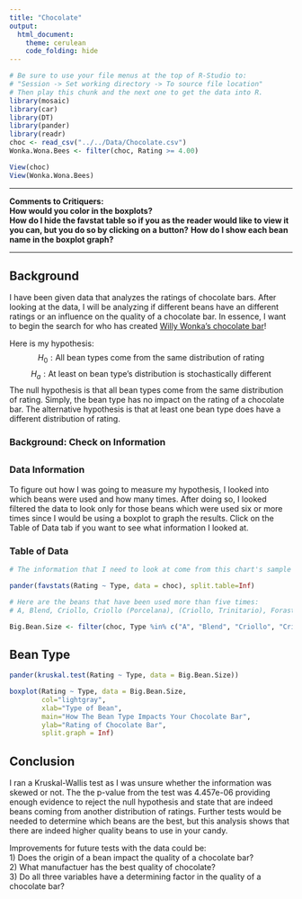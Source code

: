 ```yaml
---
title: "Chocolate"
output: 
  html_document:
    theme: cerulean
    code_folding: hide
---
```


```r
# Be sure to use your file menus at the top of R-Studio to:
# "Session -> Set working directory -> To source file location"
# Then play this chunk and the next one to get the data into R.
library(mosaic)
library(car)
library(DT)
library(pander)
library(readr)
choc <- read_csv("../../Data/Chocolate.csv")
Wonka.Wona.Bees <- filter(choc, Rating >= 4.00)
```

```r
View(choc)
View(Wonka.Wona.Bees)
```

----

<!-- Instructions:

 Use the Chocolate dataset and a Kruskal-Wallis Test(s) to answer an interesting question(s) that you come up with.
 
 About the dataset:
 
  * Company: Name of the company manufacturing the bar.

  * Orig: The specific geo-region of origin for the bar.

  * Review: Date of publication of the review.

  * Cocoa: Cocoa percentage (darkness) of the chocolate bar being reviewed.

  * Location: Manufacturer base country.

  * Rating: Expert rating for the bar.
      5= Elite (Transcending beyond the ordinary limits)
      4= Premium (Superior flavor development, character and style)
      3= Satisfactory(3.0) to praiseworthy(3.75) (well made with special qualities)
      2= Disappointing (Passable but contains at least one significant flaw)
      1= Unpleasant (mostly unpalatable)

   * Type: The variety (breed) of cocoa bean used, if provided.
   
   * BroadOrig: The broad geo-region of origin for the bean.

Note this dataset and description come from: © 2018 Kaggle Inc for further details visit:

[Kaggle.com](https://www.kaggle.com/rtatman/chocolate-bar-ratings/data)


If you want to give your critiquers some ideas about what you have questions on and would like help with, place those details here.-->
**Comments to Critiquers:**  
**How would you color in the boxplots?**  
**How do I hide the favstat table so if you as the reader would like to view it you can, but you do so by clicking on a button?** 
**How do I show each bean name in the boxplot graph?**  



<!--End your comments to your critiquers before this line.-->

----

<!--Begin writing your Analysis after this point.-->

## Background

I have been given data that analyzes the ratings of chocolate bars. After looking at the data, I will be analyzing if different beans have an different ratings or an influence on the quality of a chocolate bar. In essence, I want to begin the search for who has created <a href="https://wonka.fandom.com/wiki/Wonka_Bar">Willy Wonka's chocolate bar</a>!  

Here is my hypothesis:
$$
  H_0:  \text{All bean types come from the same distribution of rating}
$$
$$ 
  H_a: \text{At least on bean type's distribution is stochastically different}
$$
The null hypothesis is that all bean types come from the same distribution of rating. Simply, the bean type has no impact on the rating of a chocolate bar. The alternative hypothesis is that at least one bean type does have a different distribution of rating.


### Background: Check on Information

<!-- This information below is to help me understand what data I need to select to run a test on. -->


## {.tabset .tabset-pills .tabset-fade}

### Data Information

To figure out how I was going to measure my hypothesis, I looked into which beans were used and how many times. After doing so, I looked filtered the data to look only for those beans which were used six or more times since I would be using a boxplot to graph the results. Click on the Table of Data tab if you want to see what information I looked at.

### Table of Data

```r

# The information that I need to look at come from this chart's sample size.

pander(favstats(Rating ~ Type, data = choc), split.table=Inf)

# Here are the beans that have been used more than five times:
# A, Blend, Criollo, Criollo (Porcelana), (Criollo, Trinitario), Forastero, Forastero (Arriba), Forastero (Arriba) ASS, Forastero (Nacional), Forastero (Parazinho), Trinitario, (Trinitario, Criollo)

Big.Bean.Size <- filter(choc, Type %in% c("A", "Blend", "Criollo", "Criollo (Porcelana)", "Criollo, Trinitario", "Forastero", "Forastero (Arriba)", "Forastero (Arriba) ASS", "Forastero (Nacional)", "Forastero (Parazinho)", "Trinitario", "Trinitario, Criollo"))
```
##


## Bean Type


```r

pander(kruskal.test(Rating ~ Type, data = Big.Bean.Size))

boxplot(Rating ~ Type, data = Big.Bean.Size, 
        col="lightgray", 
        xlab="Type of Bean", 
        main="How The Bean Type Impacts Your Chocolate Bar", 
        ylab="Rating of Chocolate Bar",
        split.graph = Inf)

```


## Conclusion

I ran a Kruskal-Wallis test as I was unsure whether the information was skewed or not. The the p-value from the test was 4.457e-06 providing enough evidence to reject the null hypothesis and state that are indeed beans coming from another distribution of ratings. Further tests would be needed to determine which beans are the best, but this analysis shows that there are indeed higher quality beans to use in your candy.

Improvements for future tests with the data could be:   
  1)  Does the origin of a bean impact the quality of a chocolate bar?  
  2)  What manufactuer has the best quality of chocolate?  
  3)  Do all three variables have a determining factor in the quality of a chocolate bar?  


